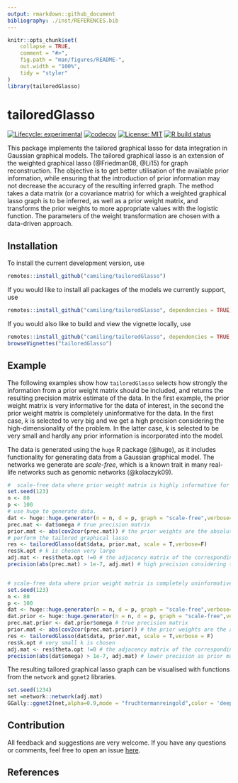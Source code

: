 ```yaml
---
output: rmarkdown::github_document
bibliography: ./inst/REFERENCES.bib
---
```


<!-- README.md is generated from README.Rmd. Please edit that file -->

```r
knitr::opts_chunk$set(
    collapse = TRUE,
    comment = "#>",
    fig.path = "man/figures/README-",
    out.width = "100%",
    tidy = "styler"
)
library(tailoredGlasso)
```


# tailoredGlasso
 
<!-- badges: start -->
[![Lifecycle: experimental](https://img.shields.io/badge/lifecycle-experimental-orange.svg)](https://www.tidyverse.org/lifecycle/#experimental)
[![codecov](https://codecov.io/gh/Camiling/tailoredGlasso/branch/master/graph/badge.svg?token=ZGD1X88OEA)](https://codecov.io/gh/Camiling/tailoredGlasso)
[![License: MIT](https://img.shields.io/badge/License-MIT-yellow.svg)](https://opensource.org/licenses/MIT)
[![R build status](https://github.com/Camiling/tailoredGlasso/workflows/R-CMD-check/badge.svg)](https://github.com/Camiling/tailoredGlasso/actions)
<!-- badges: end -->

<!-- IF ON CRAN [![CRAN_Status_Badge](https://www.r-pkg.org/badges/version-last-release/shapr)]
[![CRAN_Downloads_Badge](https://cranlogs.r-pkg.org/badges/grand-total/shapr)]---->
<!--WHEN TESTING IS INCLUDED [![R build status](https://github.com/NorskRegnesentral/shapr/workflows/R-CMD-check/badge.svg)] --->
<!--PAPER HERE [![DOI](https://joss.theoj.org/papers/10.21105/joss.02027/status.svg)]
[![Codecov test coverage](https://codecov.io/gh/Camiling/tailoredGlasso/branch/master/graph/badge.svg)](https://codecov.io/gh/Camiling/tailoredGlasso?branch=master)---->


This package implements the tailored graphical lasso for data integration in Gaussian graphical models. The tailored graphical lasso is an extension of the weighted graphical lasso (@Friedman08, @Li15) for graph reconstruction. The objective is to get better utilisation of the available prior information, while ensuring that the introduction of prior information may not decrease the accuracy of the resulting inferred graph. The method takes a data matrix (or a covariance matrix) for which a weighted graphical lasso graph is to be inferred, as well as a prior weight matrix, and transforms the prior weights to more appropriate values with the logistic function. The parameters of the weight transformation are chosen with a data-driven approach. 


## Installation

To install the current development version, use

```r
remotes::install_github("camiling/tailoredGlasso")
```

If you would like to install all packages of the models we currently support, use

```r
remotes::install_github("camiling/tailoredGlasso", dependencies = TRUE)
```


If you would also like to build and view the vignette locally, use 

```r
remotes::install_github("camiling/tailoredGlasso", dependencies = TRUE, build_vignettes = TRUE)
browseVignettes("tailoredGlasso")
```


## Example

The following examples show how `tailoredGlasso` selects how strongly the information from a prior weight matrix should be included, and returns the resulting precision matrix estimate of the data. In the first example, the prior weight matrix is very informative for the data of interest, in the second the prior weight matrix is completely uninformative for the data. In the first case, $k$ is selected to very big and we get a high precision considering the high-dimensionality of the problem. In the latter case, $k$ is selected to be very small and hardly any prior information is incorporated into the model. 

The data is generated using the `huge` R package (@huge), as it includes functionality for generating data from a Gaussian graphical model. The networks we generate are *scale-free*, which is a known trait in many real-life networks such as genomic networks (@kolaczyk09). 


```r
#  scale-free data where prior weight matrix is highly informative for the data of interest.
set.seed(123)
n <- 80
p <- 100
# use huge to generate data. 
dat <- huge::huge.generator(n = n, d = p, graph = "scale-free",verbose=F)
prec.mat <- dat$omega # true precision matrix
prior.mat <- abs(cov2cor(prec.mat)) # the prior weights are the absolute values of the true partial correlations, thus very informative. 
# perform the tailored graphical lasso 
res <- tailoredGlasso(dat$data, prior.mat, scale = T,verbose=F)
res$k.opt # k is chosen very large
adj.mat <- res$theta.opt !=0 # the adjacency matrix of the corresponding graph 
precision(abs(prec.mat) > 1e-7, adj.mat) # high precision considering the high-dimensionality of the problem. 


# scale-free data where prior weight matrix is completely uninformative for the data of interest.
set.seed(123)
n <- 80
p <- 100
dat <- huge::huge.generator(n = n, d = p, graph = "scale-free",verbose=F)
dat.prior <- huge::huge.generator(n = n, d = p, graph = "scale-free",verbose=F)
prec.mat.prior <- dat.prior$omega # true precision matrix
prior.mat <- abs(cov2cor(prec.mat.prior)) # the prior weights are the absolute values of completely unrelated partial correlations, thus completely uninformative. 
res <- tailoredGlasso(dat$data, prior.mat, scale = T,verbose = F)
res$k.opt # very small k is chosen
adj.mat <- res$theta.opt !=0 # the adjacency matrix of the corresponding graph 
precision(abs(dat$omega) > 1e-7, adj.mat) # lower precision as prior matrix did not provide any additional information.
```

The resulting tailored graphical lasso graph can be visualised with functions from the `network` and `ggnet2` libraries. 

```r
set.seed(1234)
net =network::network(adj.mat)
GGally::ggnet2(net,alpha=0.9,mode = "fruchtermanreingold",color = 'deepskyblue2')
```


## Contribution

All feedback and suggestions are very welcome. If you have any questions or comments, feel
free to open an issue [here](https://github.com/Camiling/TailoredGlasso/issues). 



## References
